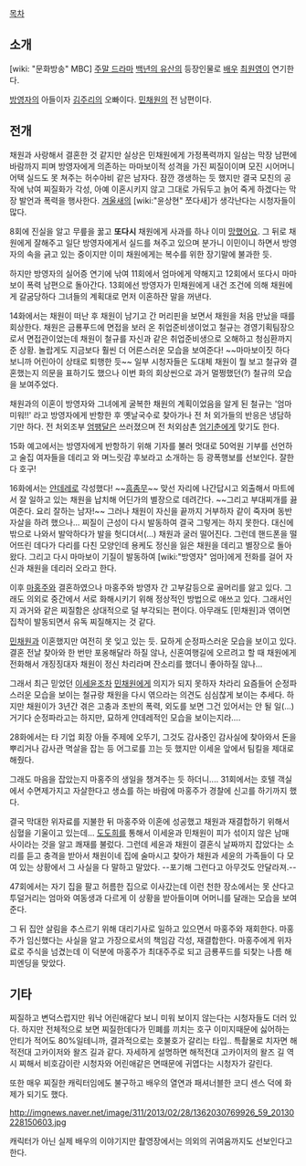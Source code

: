 [[목차]]
== 소개 ==
[wiki: "문화방송" MBC] [[주말 드라마]] [[백년의 유산]]의 등장인물로 [[배우]] [[최원영]]이 연기한다.

[[방영자]]의 아들이자 [[김주리]]의 오빠이다. [[민채원]]의 전 남편이다.

== 전개 ==
채원과 사랑해서 결혼한 것 같지만 실상은 민채원에게 가정폭력까지 일삼는 막장 남편에 바람까지 피며 방영자에게 의존하는 마마보이적 성격을 가진 찌질이이며 모진 시어머니 어택 실드도 못 쳐주는 허수아비 같은 남자다. 잠깐 갱생하는 듯 했지만 결국 모친의 공작에 낚여 찌질화가 각성, 아예 이혼시키지 않고 그대로 가둬두고 늙어 죽게 하겠다는 막장 발언과 폭력을 행사한다. [[겨울새]]의 [wiki:"윤상현" 쪼다새]가 생각난다는 시청자들이 많다.

8회에 진실을 알고 무릎을 꿇고 '''또다시''' 채원에게 사과를 하나 이미 [[망했어요]]. 그 뒤로 채원에게 잘해주고 일단 방영자에게서 실드를 쳐주고 있으며 분가니 이민이니 하면서 방영자의 속을 긁고 있는 중이지만 이미 채원에게는 복수를 위한 장기말에 불과한 듯.

하지만 방영자의 실어증 연기에 낚여 11회에서 엄마에게 약해지고 12회에서 또다시 마마보이 폭력 남편으로 돌아간다. 13회에선 방영자가 민채원에게 내건 조건에 의해 채원에게 갈굼당하다 그녀들의 계획대로 먼저 이혼하잔 말을 꺼낸다.

14화에서는 채원이 떠난 후 채원이 남기고 간 머리핀을 보면서 채원을 처음 만났을 때를 회상한다. 채원은 금룡푸드에 면접을 보러 온 취업준비생이었고 철규는 경영기획팀장으로서 면접관이었는데 채원이 철규를 자신과 같은 취업준비생으로 오해하고 청심환까지 준 상황. 놀랍게도 지금보다 훨씬 더 어른스러운 모습을 보여준다! ~~마마보이짓 하다 보니까 어린아이 상태로 퇴행한 듯~~ 일부 시청자들은 도대체 채원이 뭘 보고 철규와 결혼했는지 의문을 표하기도 했으나 이번 화의 회상씬으로 과거 멀쩡했던(?) 철규의 모습을 보여주었다.

채원과의 이혼이 방영자와 그녀에게 굴복한 채원의 계획이었음을 알게 된 철규는 '엄마 미워!!' 라고 방영자에게 반항한 후 옛날국수로 찾아가나 전 처 외가들의 반응은 냉담하기만 하다. 전 처외조부 [[엄팽달]]은 쓰러졌으며 전 처외삼촌 [[엄기춘]]에게 맞기도 한다.

15화 예고에서는 방영자에게 반항하기 위해 기자를 불러 멋대로 50억원 기부를 선언하고 술집 여자들을 데리고 와 며느릿감 후보라고 소개하는 등 광폭행보를 선보인다. 잘한다 호구!

16화에서는 [[얀데레]]로 각성했다! ~~[[흠좀무]]~~ 맞선 자리에 나간답시고 외출해서 마트에서 잘 일하고 있는 채원을 납치해 어딘가의 별장으로 데려간다. ~~그리고 부대찌개를 끓여준다. 요리 잘하는 남자!~~ 그러나 채원이 자신을 끝까지 거부하자 같이 죽자며 동반자살을 하려 했으나... 찌질이 근성이 다시 발동하여 결국 그렇게는 하지 못한다. 대신에 밖으로 나와서 발악하다가 발을 헛디뎌서(...) 채원과 굴러 떨어진다. 그런데 핸드폰을 떨어뜨린 데다가 다리를 다친 모양인데 용케도 정신을 잃은 채원을 데리고 별장으로 돌아왔다. 그리고 다시 마마보이 기질이 발동하여 [wiki:"방영자" 엄마]에게 전화를 걸어 자신과 채원을 데리러 오라고 한다.

이후 [[마홍주]]와 결혼하였으나 마홍주와 방영자 간 고부갈등으로 골머리를 앓고 있다. 그래도 의외로 중간에서 서로 화해시키기 위해 정상적인 방법으로 애쓰고 있다. 그래서인지 과거와 같은 찌질함은 상대적으로 덜 부각되는 편이다. 아무래도 [민채원]과 엮이면 집착이 발동되면서 유독 찌질해지는 것 같다.

[[민채원]]과 이혼했지만 여전히 못 잊고 있는 듯. 묘하게 순정파스러운 모습을 보이고 있다. 결혼 전날 찾아와 한 번만 포옹해달라 하질 않나, 신혼여행길에 오르려고 할 때 채원에게 전화해서 개징징대자 채원이 정신 차리라며 잔소리를 했더니 좋아하질 않나... 

그래서 최근 믿었던 [[이세윤]]조차 [[민채원]]에게 의지가 되지 못하자 차라리 요즘들어 순정파스러운 모습을 보이는 철규랑 채원을 다시 엮으라는 의견도 심심찮게 보이는 추세다. 하지만 채원이가 3년간 겪은 고충과 초반의 폭력, 외도를 보면 그건 있어서는 안 될 일(...) 거기다 순정파라고는 하지만, 묘하게 얀데레적인 모습을 보이는지라….

28화에서는 타 기업 회장 아들 주제에 오뚜기, 그것도 감사중인 감사실에 찾아와서 돈을 뿌리거나 감사관 멱살을 잡는 등 어그로를 끄는 듯 했지만 이세윤 앞에서 팀킬을 제대로 해줬다.

그래도 마음을 잡았는지 마홍주의 생일을 챙겨주는 듯 하더니.... 31회에서는 호텔 객실에서 수면제가지고 자살한다고 생쇼를 하는 바람에 마홍주가 경찰에 신고를 하기까지 했다. 

결국 막대한 위자료를 지불한 뒤 마홍주와 이혼에 성공했고 채원과 재결합하기 위해서 심혈을 기울이고 있는데... [[도도희]]를 통해서 이세윤과 민채원이 피가 섞이지 않은 남매 사이라는 것을 알고 쾌재를 불렀다. 그런데 세윤과 채원이 결혼식 날짜까지 잡았다는 소리를 듣고 충격을 받아서 채원이네 집에 술마시고 찾아가 채원과 세윤의 가족들이 다 모여 있는 상황에서 그 사실을 다 말하고 말았다. --포기해 그런다고 아무것도 안달라져.--

47회에서는 자기 집을 팔고 허름한 집으로 이사갔는데 이런 천한 장소에서는 못 산다고 투덜거리는 엄마와 여동생과 다르게 이 상황을 받아들이며 어머니를 달래는 모습을 보여준다. 

그 뒤 집안 살림을 추스르기 위해 대리기사로 일하고 있으면서 마홍주와 재회한다. 마홍주가 임신했다는 사실을 알고 가장으로서의 책임감 각성, 재결합한다. 마홍주에게 위자료로 주식을 넘겼는데 이 덕분에 마홍주가 최대주주로 되고 금룡푸드를 되찾는 나름 해피엔딩을 맞았다.

== 기타 ==
찌질하고 변덕스럽지만 워낙 어린애같다 보니 미워 보이지 않는다는 시청자들도 더러 있다. 하지만 전체적으로 보면 찌질한데다가 민폐를 끼치는 호구 이미지때문에 싫어하는 안티가 적어도 80%일테니까, 결과적으로는 호불호가 갈리는 타입.. 특촬물로 치자면 해적전대 고카이저와 왈즈 길과 같다. 자세하게 설명하면 해적전대 고카이저의 왈즈 길 역시 찌해서 비호감이란 시청자와 어린애같은 면때문에 귀엽다는 시청자가 갈린다.

또한 매우 찌질한 캐릭터임에도 불구하고 배우의 열연과 패셔너블한 코디 센스 덕에 화제가 되기도 했다.

http://imgnews.naver.net/image/311/2013/02/28/1362030769926_59_20130228150603.jpg

캐릭터가 아닌 실제 배우의 이야기지만 촬영장에서는 의외의 귀여움까지도 선보인다고 한다. 
